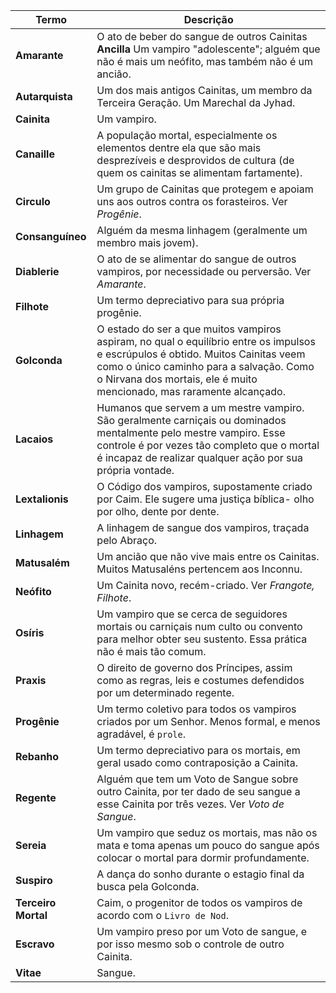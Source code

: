 | Termo               | Descrição                                                                                                                                                                                                                                            |
| ------------------- | ---------------------------------------------------------------------------------------------------------------------------------------------------------------------------------------------------------------------------------------------------- |
| **Amarante**        | O ato de beber do sangue de outros Cainitas **Ancilla** Um vampiro "adolescente"; alguém que não é mais um neófito, mas também não é um ancião.                                                                                                      |
| **Autarquista**     | Um dos mais antigos Cainitas, um membro da Terceira Geração. Um Marechal da Jyhad.                                                                                                                                                                   |
| **Cainita**         | Um vampiro.                                                                                                                                                                                                                                          |
| **Canaille**        | A população mortal, especialmente os elementos dentre ela que são mais desprezíveis e desprovidos de cultura (de quem os cainitas se alimentam fartamente).                                                                                          |
| **Circulo**         | Um grupo de Cainitas que protegem e apoiam uns aos outros contra os forasteiros. Ver _Progênie_.                                                                                                                                                     |
| **Consanguíneo**    | Alguém da mesma linhagem (geralmente um membro mais jovem).                                                                                                                                                                                          |
| **Diablerie**       | O ato de se alimentar do sangue de outros vampiros, por necessidade ou perversão. Ver _Amarante_.                                                                                                                                                    |
| **Filhote**         | Um termo depreciativo para sua própria progênie.                                                                                                                                                                                                     |
| **Golconda**        | O estado do ser a que muitos vampiros aspiram, no qual o equilíbrio entre os impulsos e escrúpulos é obtido. Muitos Cainitas veem como o único caminho para a salvação. Como o Nirvana dos mortais, ele é muito mencionado, mas raramente alcançado. |
| **Lacaios**         | Humanos que servem a um mestre vampiro. São geralmente carniçais ou dominados mentalmente pelo mestre vampiro. Esse controle é por vezes tão completo que o mortal é incapaz de realizar qualquer ação por sua própria vontade.                      |
| **Lextalionis**     | O Código dos vampiros, supostamente criado por Caim. Ele sugere uma justiça bíblica- olho por olho, dente por dente.                                                                                                                                 |
| **Linhagem**        | A linhagem de sangue dos vampiros, traçada pelo Abraço.                                                                                                                                                                                              |
| **Matusalém**       | Um ancião que não vive mais entre os Cainitas. Muitos Matusaléns pertencem aos Inconnu.                                                                                                                                                              |
| **Neófito**         | Um Cainita novo, recém-criado. Ver _Frangote, Filhote_.                                                                                                                                                                                              |
| **Osíris**          | Um vampiro que se cerca de seguidores mortais ou carniçais num culto ou convento para melhor obter seu sustento. Essa prática não é mais tão comum.                                                                                                  |
| **Praxis**          | O direito de governo dos Príncipes, assim como as regras, leis e costumes defendidos por um determinado regente.                                                                                                                                     |
| **Progênie**        | Um termo coletivo para todos os vampiros criados por um Senhor. Menos formal, e menos agradável, é `prole`.                                                                                                                                          |
| **Rebanho**         | Um termo depreciativo para os mortais, em geral usado como contraposição a Cainita.                                                                                                                                                                  |
| **Regente**         | Alguém que tem um Voto de Sangue sobre outro Cainita, por ter dado de seu sangue a esse Cainita por três vezes. Ver _Voto de Sangue_.                                                                                                                |
| **Sereia**          | Um vampiro que seduz os mortais, mas não os mata e toma apenas um pouco do sangue após colocar o mortal para dormir profundamente.                                                                                                                   |
| **Suspiro**         | A dança do sonho durante o estagio final da busca pela Golconda.                                                                                                                                                                                     |
| **Terceiro Mortal** | Caim, o progenitor de todos os vampiros de acordo com o `Livro de Nod`.                                                                                                                                                                              |
| **Escravo**         | Um vampiro preso por um Voto de sangue, e por isso mesmo sob o controle de outro Cainita.                                                                                                                                                            |
| **Vitae**           | Sangue.                                                                                                                                                                                                                                              |
